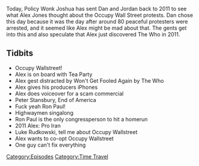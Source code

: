 {{DEFAULTSORT:
    #_EPISODE_0255:September 25, 2011
}}{{Episode
    | title           = September 25, 2011
    | caption         = Listen to this episode on [https://knowledgefight.libsyn.com/knowledge-fight-september-25-2011 Libsyn] [https://open.spotify.com/episode/2LtKDbWWTTmrsWqDLmy5zz Spotify], Read the [[Transcript/255: September 25, 2011|Unofficial Transcript]]
    | episodeNumber   = 255
    | length          = 01:23:58
    | airDate         = January 23, 2019
    | coverageDate    = September 25, 2011
    | episodeType     = [[:Category:Time Travel|Time Travel]]
    | appearance      = [[The Who]], [[Peter Stansbury]], [[Ron Paul]], [[Luke Rudkowski]]
    | previousEpisode = [[254: April 9-10, 2009]]
    | nextEpisode     = [[256: January 17-23, 2019]]
}}

{{Stub}}

Today, Policy Wonk Joshua has sent Dan and Jordan back to 2011 to see what Alex Jones thought about the Occupy Wall Street protests. Dan chose this day because it was the day after around 80 peaceful protesters were arrested, and it seemed like Alex might be mad about that. The gents get into this and also speculate that Alex just discovered The Who in 2011.

==Tidbits==

*Occupy Wallstreet!
*Alex is on board with Tea Party
*Alex gest distracted by Won't Get Fooled Again by The Who
*Alex gives his producers iPhones
*Alex does voiceover for a scam commercial
*Peter Stansbury, End of America
*Fuck yeah Ron Paul!
*Highwaymen singalong
*Ron Paul is the only congressperson to hit a homerun
*2011 Alex: Pro Iran
*Luke Rudkowski, tell me about Occupy Wallstreet
*Alex wants to co-opt Occupy Wallstreet
*One guy can't fix everything

[[Category:Episodes]]
[[Category:Time Travel]]
